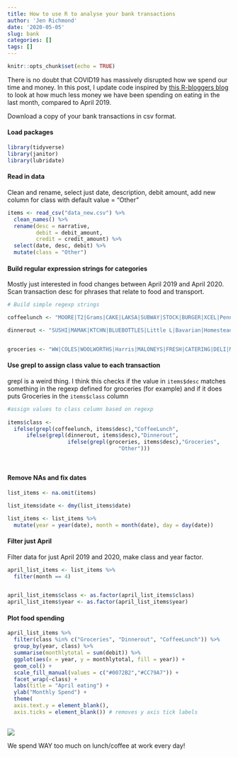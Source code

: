 ```yaml
---
title: How to use R to analyse your bank transactions
author: 'Jen Richmond'
date: '2020-05-05'
slug: bank
categories: []
tags: []
---
```



```r
knitr::opts_chunk$set(echo = TRUE)
```


There is no doubt that COVID19 has massively disrupted how we spend our time and money. In this post, I update code inspired by [this R-bloggers blog](https://www.r-bloggers.com/analyse-your-bank-statements-using-r/) to look at how much less money we have been spending on eating in the last month, compared to April 2019. 

Download a copy of your bank transactions in csv format. 

#### Load packages
```r
library(tidyverse)
library(janitor)
library(lubridate)

```


#### Read in data

Clean and rename, select just date, description, debit amount, add new column for class with default value = "Other"
```r
items <- read_csv("data_new.csv") %>%
  clean_names() %>%
  rename(desc = narrative, 
         debit = debit_amount, 
         credit = credit_amount) %>%
  select(date, desc, debit) %>%
  mutate(class = "Other")


```


#### Build regular expression strings for categories

Mostly just interested in food changes between April 2019 and April 2020. Scan transaction desc for phrases that relate to food and transport. 
```r
# Build simple regexp strings

coffeelunch <- "MOORE|T2|Grams|CAKE|LAKSA|SUBWAY|STOCK|BURGER|XCEL|Penny|KETTLE|POP|Ground|GOMEZ|FUNG|VILLAGE|Campos|Estate|ANTONIO|MCDONALDS|Gelatissimo|COFFEE|CAFE|PICCOLO|MADENTZOGLOU|YACOCO|LAYERED|LITTLE ME|Marionette|Bohaus|BAYLEAF|SOCIETY|GRAMS|HEY|Courtyard|CHARLIE'S|TROPICAL|Lounge|GUSTO|ATOMIC|Coffee|Campus|Navitas|X74|LENTIL|Espresso|Poke|Bakery|SHED|CANS|PICKLE|Hungry|FORMAGGI|BAKERY|KURTOSH|Fratelli|Buffalo|Cow|Burgers|ANDERSEN'S|Chargrill|ICHI-BAN|COCO|ARC|Cafe|Boulangerie|UNIVERSITY|Erciyes|WOOD|AMBLE|Messina|Catering|Bake"

dinnerout <- "SUSHI|MAMAK|KTCHN|BLUEBOTTLES|Little L|Bavarian|Homestead|RESTAURANT|Ringer|THAI|Mamak|Gomez|BIERHAUS|CREPERIE |MESSINA|DOMINOS|GELATISSIMO|Osteria|TwoFatIndian|Dining|WOK|Rooftop|Pizza|Beresford|JOES|STINKING|COOKHOUSE|CLUB|Club|PASTA|FISH|FOUR|TOKYO|BISTRO|CLOVE|Arthur|HANGAR|FUSION|LUMI|ROCKPOOL|EATERY|Paddington|FRANK|BAT|Brauhaus|SHINABURO|JADE|NAKAJIMA|ITALIAN|INDIAN|TAVERN|Foodora|WPIZZA|SALUD|BETTYS|COFFS|Milky|BREW|PIZZA"


groceries <- "WW|COLES|WOOLWORTHS|Harris|MALONEYS|FRESH|CATERING|DELI|MARYDIAS|SEAFOOD|CAKE|BAKERS|IGA|SWEET|HOA|FARM|COUNTDOWN|WORLD|BUTCHRY|MARKET|FOODWORKS|ALDI|FOOD|HFM|PLAZA|Fine Foods|BALDICO|HILLVIEWFIN|KINGSMORE"

```

#### Use grepl to assign class value to each transaction

grepl is a weird thing. I think this checks if the value in `items$desc` matches something in the regexp defined for groceries (for example) and if it does puts Groceries in the `items$class` column
```r
#assign values to class column based on regexp
   
items$class <-  
  ifelse(grepl(coffeelunch, items$desc),"CoffeeLunch",
      ifelse(grepl(dinnerout, items$desc),"Dinnerout",
                   ifelse(grepl(groceries, items$desc),"Groceries",
                                   "Other")))
                                         
              
```


#### Remove NAs and fix dates
```r
list_items <- na.omit(items) 

list_items$date <- dmy(list_items$date)

list_items <- list_items %>%
  mutate(year = year(date), month = month(date), day = day(date))
```

#### Filter just April 

Filter data for just April 2019 and 2020, make class and year factor. 

```r
april_list_items <- list_items %>%
  filter(month == 4)


april_list_items$class <- as.factor(april_list_items$class)
april_list_items$year <- as.factor(april_list_items$year)

```


#### Plot food spending

```r
april_list_items %>%
  filter(class %in% c("Groceries", "Dinnerout", "CoffeeLunch")) %>%
  group_by(year, class) %>%
  summarise(monthlytotal = sum(debit)) %>%
  ggplot(aes(x = year, y = monthlytotal, fill = year)) +
  geom_col() +
  scale_fill_manual(values = c("#0072B2","#CC79A7")) +
  facet_wrap(~class) +
  labs(title = "April eating") +
  ylab("Monthly Spend") +
  theme(
  axis.text.y = element_blank(),
  axis.ticks = element_blank()) # removes y axis tick labels
  
```

![](/post/2020-05-05-bank_files/eating.png)

We spend WAY too much on lunch/coffee at work every day!
